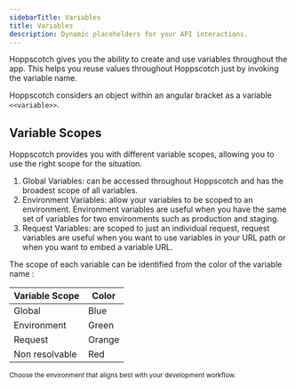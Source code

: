 ```yaml
---
sidebarTitle: Variables
title: Variables
description: Dynamic placeholders for your API interactions.
---
```


Hoppscotch gives you the ability to create and use variables throughout the app. This helps you reuse values throughout Hoppscotch just by invoking the variable name. 

Hoppscotch considers an object within an angular bracket as a variable `<<variable>>`.

## Variable Scopes

Hoppscotch provides you with different variable scopes, allowing you to use the right scope for the situation.

1. Global Variables: can be accessed throughout Hoppscotch and has the broadest scope of all variables. 
2. Environment Variables: allow your variables to be scoped to an environment. Environment variables are useful when you have the same set of variables for two environments such as production and staging.
3. Request Variables: are scoped to just an individual request, request variables are useful when you want to use variables in your URL path or when you want to embed a variable URL.

The scope of each variable can be identified from the color of the variable name :

| Variable Scope | Color |
| --- | --- |
| Global | Blue |
| Environment | Green |
| Request | Orange |
| Non resolvable | Red |

<CardGroup cols={1}>
  <Card title="Environments" iconType="light" icon="circle-arrow-right" href="/documentation/features/environments">
    <sub>Choose the environment that aligns best with your development workflow.</sub>
  </Card>
</CardGroup>